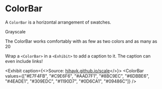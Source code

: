 
# ColorBar

A `ColorBar` is a horizontal arrangement of swatches.

<Exhibit bleed={24}>
  <ColorBar
    values={["#D6CCFF", "#C8BCF5", "#BAACEB", "#AC9CE1", "#9E8CD7", "#907DCD", "#826EC3", "#745FBA", "#6550B0", "#5642A6"]}
  />
</Exhibit>

Grayscale

<Exhibit bleed={24}>
  <ColorBar
    values={["#FFFFFF", "#FAFAFA", "#F2F2F2", "#EEEEEE", "#DDDDDD", "#BBBBBB", "#9D9D9D", "#727272", "#333333", "#111111"]}
  />
</Exhibit>

The ColorBar works comfortably with as few as two colors and as many as 20

<Exhibit bleed={24} caption="Two colors in a ColorBar">
  <ColorBar
    values={["#FFE4A0", "#A67908"]}
  />
</Exhibit>

<Exhibit bleed={24} caption="20 colors in a ColorBar">
  <ColorBar
    values={["#FFE4A0", "#FBDE98", "#F6D891", "#F2D28A", "#EDCC82", "#E8C77B", "#E4C173", "#DFBB6C", "#DBB565", "#D6B05D", "#D1AA56", "#CDA54F", "#C89F47", "#C39940", "#BE9438", "#BA8E30", "#B58928", "#B0841F", "#AB7E15", "#A67908"]}
  />
</Exhibit>

Wrap a `<ColorBar>` in a `<Exhibit>` to add a caption to it. The caption can even include links!

<Exhibit caption={<>Source: <a href="https://hihayk.github.io/scale/#2/7/50/90/0/0/0/-0/1190D7/17/144/215">hihayk.github.io/scale</a></>}>
  <ColorBar
    values={["#E7F4FB", "#C9E6F6", "#AAD7F1", "#8BC9EC", "#6DBBE6", "#4EADE1", "#309EDC", "#1190D7", "#0D6CA1", "#09486C"]}
  />
</Exhibit>

